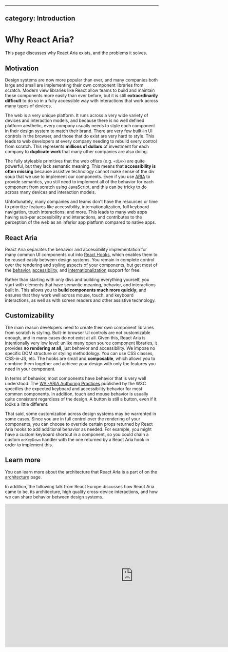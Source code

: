 <!-- Copyright 2020 Adobe. All rights reserved.
This file is licensed to you under the Apache License, Version 2.0 (the "License");
you may not use this file except in compliance with the License. You may obtain a copy
of the License at http://www.apache.org/licenses/LICENSE-2.0
Unless required by applicable law or agreed to in writing, software distributed under
the License is distributed on an "AS IS" BASIS, WITHOUT WARRANTIES OR REPRESENTATIONS
OF ANY KIND, either express or implied. See the License for the specific language
governing permissions and limitations under the License. -->


---
category: Introduction
---

# Why React Aria?

This page discusses why React Aria exists, and the problems it solves.

## Motivation

Design systems are now more popular than ever, and many companies both large and small are implementing their own
component libraries from scratch. Modern view libraries like React allow teams to build and maintain
these components more easily than ever before, but it is still **extraordinarily difficult** to do so in a fully
accessible way with interactions that work across many types of devices.

The web is a very unique platform. It runs across a very wide variety of devices and interaction models, and
because there is no well defined platform aesthetic, every company usually needs to style each component in
their design system to match their brand. There are very few built-in UI controls in the browser, and those
that do exist are very hard to style. This leads to web developers at every company needing to rebuild every 
control from scratch. This represents **millions of dollars** of investment for each company to **duplicate
work** that many other companies are also doing.

The fully styleable primitives that the web offers (e.g. `<div>`) are quite powerful, but they lack semantic
meaning. This means that **accessibility is often missing** because assistive technology cannot make sense of the
div soup that we use to implement our components. Even if you use [ARIA](https://www.w3.org/TR/wai-aria-1.2/)
to provide semantics, you still need to implement all of the behavior for each component from scratch
using JavaScript, and this can be tricky to do across many devices and interaction models.

Unfortunately, many companies and teams don't have the resources or time to prioritize features like
accessibility, internationalization, full keyboard navigation, touch interactions, and more.
This leads to many web apps having sub-par accessibility and interactions, and contributes to the
perception of the web as an inferior app platform compared to native apps.

## React Aria

React Aria separates the behavior and accessibility implementation for many common UI components out into
[React Hooks](https://reactjs.org/docs/hooks-intro.html), which enables them to be reused easily between
design systems. You remain in complete control over the rendering and styling aspects of your components,
but get most of the [behavior](interactions.html), [accessibility](accessibility.html), and
[internationalization](internationalization.html) support for free.

Rather than starting with only divs and building everything yourself, you start with elements that have semantic meaning,
behavior, and interactions built in. This allows you to **build components much more quickly**, and ensures that they work well
across mouse, touch, and keyboard interactions, as well as with screen readers and other assistive technology.

## Customizability

The main reason developers need to create their own component libraries from scratch is styling. Built-in browser UI controls
are not customizable enough, and in many cases do not exist at all. Given this, React Aria is intentionally very low level:
unlike many open source component libraries, it provides **no rendering at all**, just behavior and accessibility.
We impose no specific DOM structure or styling methodology. You can use CSS classes, CSS-in-JS, etc.
The hooks are small and **composable**, which allows you to combine them together and achieve your design with only the 
features you need in your component.

In terms of behavior, most components have behavior that is very well understood. The 
[WAI-ARIA Authoring Practices](https://www.w3.org/TR/wai-aria-practices-1.2/) published by the W3C specifies
the expected keyboard and accessibility behavior for most common components. In addition, touch and mouse behavior
is usually quite consistent regardless of the design. A button is still a button, even if it looks a little different.

That said, some customization across design systems may be warrented in some cases. Since you are in full control over
the rendering of your components, you can choose to override certain props returned by React Aria hooks to add additional
behavior as needed. For example, you might have a custom keyboard shortcut in a component, so you could chain a custom
`onKeyDown` handler with the one returned by a React Aria hook in order to implement this.

## Learn more

You can learn more about the architecture that React Aria is a part of on the [architecture](../architecture.html) page.

In addition, the following talk from React Europe discusses how React Aria came to be, its architecture, high quality 
cross-device interactions, and how we can share behavior between design systems.

<iframe
  width="840"
  height="471"
  src="https://www.youtube.com/embed/dxDcBB7Xoxs"
  frameborder="0"
  allow="accelerometer; autoplay; encrypted-media; gyroscope; picture-in-picture"
  allowfullscreen />
